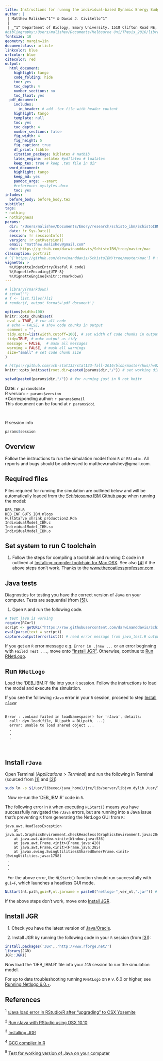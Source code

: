 ```yaml
---
title: Instructions for runnng the individual-based Dynamic Energy Budget _Schistosoma_ population model (SIDEB) on Mac OSX     
author: |
 | Matthew Malishev^1^* & David J. Civitello^1^   
 |  
 | _^1^ Department of Biology, Emory University, 1510 Clifton Road NE, Atlanta, GA, USA, 30322_
#bibliography:/Users/malishev/Documents/Melbourne Uni/Thesis_2016/library.bib
fontsize: 10
geometry: margin=1in
documentclass: article
linkcolor: blue  
urlcolor: blue
citecolor: red
output:
  html_document:
    highlight: tango
    code_folding: hide
    toc: yes
    toc_depth: 4
    number_sections: no
    toc_float: yes
  pdf_document:
    includes:
      in_header: # add .tex file with header content
    highlight: tango
    template: null
    toc: yes
    toc_depth: 4
    number_sections: false
    fig_width: 4
    fig_height: 5
    fig_caption: true
    df_print: tibble 
    citation_package: biblatex # natbib
    latex_engine: xelatex #pdflatex # lualatex
    keep_tex: true # keep .tex file in dir 
  word_document:
    highlight: tango
    keep_md: yes
    pandoc_args: --smart
    #reference: mystyles.docx
    toc: yes
inludes:
  before_body: before_body.tex
subtitle: 
tags:
- nothing
- nothingness
params: 
  dir: "/Users/malishev/Documents/Emory/research/schisto_ibm/SchistoIBM/mac"
  date: !r Sys.Date()
  session: !r sessionInfo()  
  version: !r getRversion()
  email: "matthew.malishev@gmail.com"
  doi: https://github.com/darwinanddavis/SchistoIBM/tree/master/mac
classoption: portrait
# ^['https://github.com/darwinanddavis/SchistoIBM/tree/master/mac'] # footnote
vignette: >
  %\VignetteIndexEntry{Useful R code}
  %\VignetteEncoding{UTF-8}
  %\VignetteEngine{knitr::rmarkdown}
---
```


<script type="text/x-mathjax-config">
  MathJax.Hub.Config({ TeX: { equationNumbers: {autoNumber: "all"} } });
</script>

```r
# library(rmarkdown)
# setwd("")
# f <- list.files()[1]
# render(f, output_format='pdf_document')
```

```r
options(width=100)
knitr::opts_chunk$set(
 eval = TRUE, # run all code
 # echo = FALSE, # show code chunks in output 
 comment = "",
 tidy.opts=list(width.cutoff=100), # set width of code chunks in output
 tidy=TRUE, # make output as tidy
 message = FALSE,  # mask all messages
 warning = FALSE, # mask all warnings 
 size="small" # set code chunk size
)

# https://github.com/ucb-stat133/stat133-fall-2016/blob/master/hws/hw02-tables-ggplot.Rmd
knitr::opts_knit$set(root.dir=paste0(params$dir,"/")) # set working dir

setwd(paste0(params$dir,"/")) # for running just in R not knitr
```

\newpage   

Date: `r params$date`  
R version: `r params$version`  
*Corresponding author: `r params$email`  
This document can be found at `r params$doi`  

\  

R session info 

```r
params$session
```      

\newpage  

## Overview

Follow the instructions to run the simulation model from `R` or `RStudio`. All reports and bugs should be addressed to matthew.malishev@gmail.com.   

## Required files  
Files required for running the simulation are outlined below and will be automatically loaded from the [*Schistosoma* IBM Github page](https://github.com/darwinanddavis/SchistoIBM) when running the model:  

```
DEB_IBM.R
DEB_INF_GUTS_IBM.nlogo
FullStarve_shrink_production2.Rda
IndividualModel_IBM.c
IndividualModel_IBM.so
IndividualModel_IBM.o
```

## Set system to run C toolchain  
1. Follow the steps for compiling a toolchain and running C code in `R` outlined at [Installing compiler toolchain for Mac OSX](https://thecoatlessprofessor.com/programming/r-compiler-tools-for-rcpp-on-macos/). See also [[4]](#references) if the above steps don't work. Thanks to the [www.thecoatlessprofessor.com](www.thecoatlessprofessor.com).         

## Java tests  
Diagnostics for testing you have the correct version of Java on your computer. Tests are sequential (from [[5]](#references)).     

1. Open `R` and run the following code.  

```r
# test java is working
require(RCurl)
script <- getURL("https://raw.githubusercontent.com/darwinanddavis/SchistoIBM/master/mac/java_test.R", ssl.verifypeer = FALSE)
eval(parse(text = script))
capture.output(errorlist()) # read error message from java_test.R output

```

If you get an `R` error message e.g. `Error in .jnew ...` or an error beginning with `Failed Test ...`, move onto ["Install JGR"](#install-jgr). Otherwise, continue to [Run RNetLogo](#run-rnetlogo).    

## Run `RNetLogo`  

Load the 'DEB_IBM.R' file into your `R` session. Follow the instructions to load the model and execute the simulation.  

If you see the following `rJava` error in your `R` session, proceed to step [Install `rJava`](#install-rjava):  
\  
\  
```
Error : .onLoad failed in loadNamespace() for 'rJava', details:
  call: dyn.load(file, DLLpath = DLLpath, ...)
  error: unable to load shared object ...
  .  
  .  
  .  
```
\  
\  

## Install `rJava`  

Open Terminal ($Applications > Terminal$) and run the following in Terminal (sourced from [[1]](#references) and [[2]](#references)) 
\  
```bash
sudo ln -s $(/usr/libexec/java_home)/jre/lib/server/libjvm.dylib /usr/local/lib
```
\  
Now re-run the 'DEB_IBM.R' code in `R`.  

The following error in `R` when executing `NLStart()` means you have successfully navigated the `rJava` errors, but are running into a Java issue that's preventing `R` from generating the NetLogo GUI from `R`:
\  
\  
```
java.awt.HeadlessException
    at java.awt.GraphicsEnvironment.checkHeadless(GraphicsEnvironment.java:204)
    at java.awt.Window.<init>(Window.java:536)
    at java.awt.Frame.<init>(Frame.java:420)
    at java.awt.Frame.<init>(Frame.java:385)
    at javax.swing.SwingUtilities$SharedOwnerFrame.<init>(SwingUtilities.java:1758)  
 .   
 .  
 .  
```  
\  
For the above error, the `NLStart()` function should run successfully with `gui=F`, which launches a headless GUI mode.
\  
```r
NLStart(nl.path,gui=F,nl.jarname = paste0("netlogo-",ver_nl,".jar")) # open netlogo w/o gui
```

If the above steps don't work, move onto [Install JGR](#install-jgr).      

## Install JGR  
\  
1. Check you have the latest version of [Java/Oracle](https://www.oracle.com/technetwork/java/javase/downloads/index-jsp-138363.html).  

2. Install JGR by running the following code in your `R` session (from [[3]](#references)):
\  
```r
install.packages('JGR',,'http://www.rforge.net/')
library(JGR)
JGR::JGR()
```

Now load the 'DEB_IBM.R' file into your `JGR` session to run the simulation model.   

For up to date troubleshooting running `RNetLogo` on `R` v. 6.0 or higher, see [Running Netlogo 6.0.+](https://github.com/NetLogo/NetLogo/issues/1282).  

## References  
^1^ [rJava load error in RStudio/R after “upgrading” to OSX Yosemite](https://stackoverflow.com/questions/30738974/rjava-load-error-in-rstudio-r-after-upgrading-to-osx-yosemite)      

^2^ [Run rJava with RStudio using OSX 10.10](http://paulklemm.com/blog/2015-02-20-run-rjava-with-rstudio-under-osx-10-dot-10/)  

^3^ [Installing JGR](https://github.com/markush81/JGR) 

^4^ [GCC compiler in R](https://stackoverflow.com/questions/1616983/building-r-packages-using-alternate-gcc)  

^5^ [Test for working version of Java on your computer](https://stackoverflow.com/questions/14915898/rnetlogo-function-nlstart-fails-to-launch-gui)  
